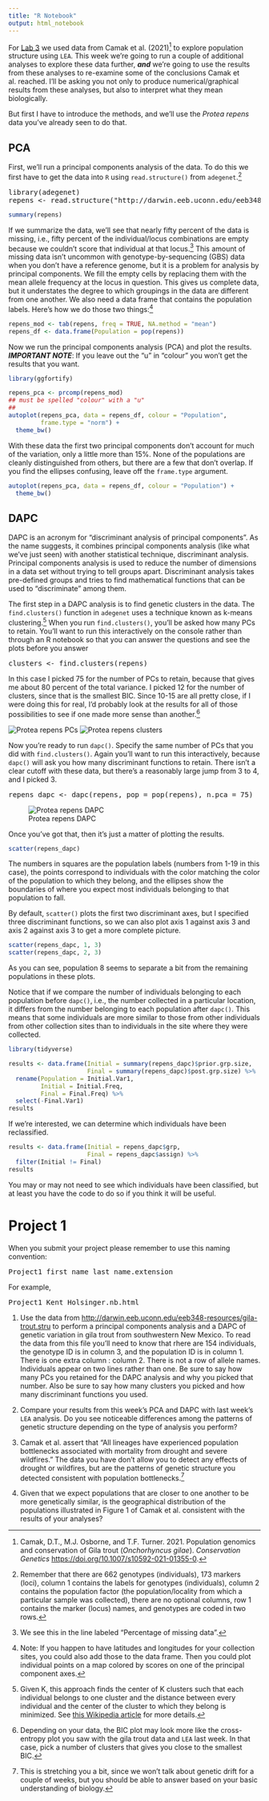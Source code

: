 ```yaml
---
title: "R Notebook"
output: html_notebook
---
```


For [Lab 3](http://darwin.eeb.uconn.edu/eeb348-resources/Lab3.nb.html) we used data from Camak et al. (2021)^[Camak, D.T., M.J. Osborne, and T.F. Turner. 2021. Population genomics and conservation of Gila trout (*Onchorhyncus gilae*). *Conservation Genetics* [https://doi.org/10.1007/s10592-021-01355-0](https://doi.org/10.1007/s10592-021-01355-0).] to explore population structure using `LEA`. This week we're going to run a couple of additional analyses to explore these data further, ***and*** we're going to use the results from these analyses to re-examine some of the conclusions Camak et al. reached. I'll be asking you not only to produce numerical/graphical results from these analyses, but also to interpret what they mean biologically.

But first I have to introduce the methods, and we'll use the *Protea repens* data you've already seen to do that.

## PCA

First, we'll run a principal components analysis of the data. To do this we first have to get the data into `R` using `read.structure()` from `adegenet`.^[Remember that there are 662 genotypes (individuals), 173 markers (loci), column 1 contains the labels for genotypes (individuals), column 2 contains the population factor (the population/locality from which a particular sample was collected), there are no optional columns, row 1 contains the marker (locus) names, and genotypes are coded in two rows.]

<pre>
library(adegenet)
repens <- read.structure("http://darwin.eeb.uconn.edu/eeb348-resources/repens-outliers.stru")
</pre>

```r
summary(repens)
```

If we summarize the data, we'll see that nearly fifty percent of the data is missing, i.e., fifty percent of the individual/locus combinations are empty because we couldn't score that individual at that locus.^[We see this in the line labeled "Percentage of missing data".] This amount of missing data isn't uncommon with genotype-by-sequencing (GBS) data when you don't have a reference genome, but it is a problem for analysis by principal components. We fill the empty cells by replacing them with the mean allele frequency at the locus in question. This gives us complete data, but it understates the degree to which groupings in the data are different from one another. We also need a data frame that contains the population labels. Here's how we do those two things:^[Note: If you happen to have latitudes and longitudes for your collection sites, you could also add those to the data frame. Then you could plot individual points on a map colored by scores on one of the principal component axes.]

```r
repens_mod <- tab(repens, freq = TRUE, NA.method = "mean")
repens_df <- data.frame(Population = pop(repens))
```

Now we run the principal components analysis (PCA) and plot the results. ***IMPORTANT NOTE***: If you leave out the "u" in "colour" you won't get the results that you want.

```r
library(ggfortify)

repens_pca <- prcomp(repens_mod)
## must be spelled "colour" with a "u"
##
autoplot(repens_pca, data = repens_df, colour = "Population",
         frame.type = "norm") + 
  theme_bw()
```
With these data the first two principal components don't account for much of the variation, only a little more than 15%. None of the populations are cleanly distinguished from others, but there are a few that don't overlap. If you find the ellipses confusing, leave off the `frame.type` argument.

```r
autoplot(repens_pca, data = repens_df, colour = "Population") + 
  theme_bw()
```

## DAPC

DAPC is an acronym for "discriminant analysis of principal components". As the name suggests, it combines principal components analysis (like what we've just seen) with another statistical technique, discriminant analysis. Principal components analysis is used to reduce the number of dimensions in a data set without trying to tell groups apart. Discriminant analysis takes pre-defined groups and tries to find mathematical functions that can be used to "discriminate" among them.

The first step in a DAPC analysis is to find genetic clusters in the data. The `find.clusters()` function in `adegenet` uses a technique known as k-means clustering.^[Given K, this approach finds the center of K clusters such that each individual belongs to one cluster and the distance between every individual and the center of the cluster to which they belong is minimized. See [this Wikipedia article](https://en.wikipedia.org/wiki/K-means_clustering) for more details.] When you run `find.clusters()`, you'll be asked how many PCs to retain. You'll want to run this interactively on the console rather than through an R notebook so that you can answer the questions and see the plots before you answer

<pre>
clusters <- find.clusters(repens)
</pre>

In this case I picked 75 for the number of PCs to retain, because that gives me about 80 percent of the total variance. I picked 12 for the number of clusters, since that is the smallest BIC. Since 10-15 are all pretty close, if I were doing this for real, I'd probably look at the results for all of those possibilities to see if one made more sense than another.^[Depending on your data, the BIC plot may look more like the cross-entropy plot you saw with the gila trout data and `LEA` last week. In that case, pick a number of clusters that gives you close to the smallest BIC.]

![Protea repens PCs](repens-PCs.png)
![Protea repens clusters](repens-clusters.png)

Now you're ready to run `dapc()`. Specify the same number of PCs that you did with `find.clusters()`. Again you'll want to run this interactively, because `dapc()` will ask you how many discriminant functions to retain. There isn't a clear cutoff with these data, but there's a reasonably large jump from 3 to 4, and I picked 3.

<pre>
repens_dapc <- dapc(repens, pop = pop(repens), n.pca = 75)
</pre>

![Protea repens DAPC](repens-DAPC.png)

Once you've got that, then it's just a matter of plotting the results.

```r
scatter(repens_dapc)
```
The numbers in squares are the population labels (numbers from 1-19 in this case), the points correspond to individuals with the color matching the color of the population to which they belong, and the ellipses show the boundaries of where you expect most individuals belonging to that population to fall.

By default, `scatter()` plots the first two discriminant axes, but I specified three discriminant functions, so we can also plot axis 1 against axis 3 and axis 2 against axis 3 to get a more complete picture.

```r
scatter(repens_dapc, 1, 3)
scatter(repens_dapc, 2, 3)
```

As you can see, population 8 seems to separate a bit from the remaining populations in these plots.

Notice that if we compare the number of individuals belonging to each population before `dapc()`, i.e., the number collected in a particular location, it differs from the number belonging to each population after `dapc()`. This means that some individuals are more similar to those from other individuals from other collection sites than to individuals in the site where they were collected.

```r
library(tidyverse)

results <- data.frame(Initial = summary(repens_dapc)$prior.grp.size,
                      Final = summary(repens_dapc)$post.grp.size) %>%
  rename(Population = Initial.Var1,
         Initial = Initial.Freq,
         Final = Final.Freq) %>%
  select(-Final.Var1)
results
```

If we're interested, we can determine which individuals have been reclassified.

```r
results <- data.frame(Initial = repens_dapc$grp,
                      Final = repens_dapc$assign) %>%
  filter(Initial != Final)
results
```

You may or may not need to see which individuals have been classified, but at least you have the code to do so if you think it will be useful.

# Project 1

When you submit your project please remember to use this naming convention:

<pre>
Project1_first name_last name.extension
</pre>

For example,

<pre>
Project1_Kent_Holsinger.nb.html
</pre>

1. Use the data from [http://darwin.eeb.uconn.edu/eeb348-resources/gila-trout.stru](http://darwin.eeb.uconn.edu/eeb348-resources/gila-trout.stru) to perform a principal components analysis and a DAPC of genetic variation in gila trout from southwestern New Mexico. To read the data from this file you'll need to know that rhere are 154 individuals, the genotype ID is in column 3, and the population ID is in column 1. There is one extra column : column 2. There is not a row of allele names. Individuals appear on two lines rather than one. Be sure to say how many PCs you retained for the DAPC analysis and why you picked that number. Also be sure to say how many clusters you picked and how many discriminant functions you used.

2. Compare your results from this week's PCA and DAPC with last week's `LEA` analysis. Do you see noticeable differences among the patterns of genetic structure depending on the type of analysis you perform?

3. Camak et al. assert that "All lineages have experienced population bottlenecks associated with mortality from drought and severe wildfires." The data you have don't allow you to detect any effects of drought or wildfires, but are the patterns of genetic structure you detected consistent with population bottlenecks.^[This is stretching you a bit, since we won't talk about genetic drift for a couple of weeks, but you should be able to answer based on your basic understanding of biology.]

4. Given that we expect populations that are closer to one another to be more genetically similar, is the geographical distribution of the populations illustrated in Figure 1 of Camak et al. consistent with the results of your analyses?